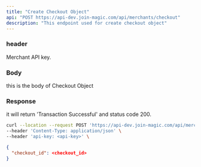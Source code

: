 ```yaml
---
title: "Create Checkout Object"
api: "POST https://api-dev.join-magic.com/api/merchants/checkout"
description: "This endpoint used for create checkout object"
---
```


### header
<ParamField header="api-key" type="string">
  Merchant API key.
</ParamField>

### Body

<ParamField body="data" type="string">
  this is the body of Checkout Object
</ParamField>


### Response

<ResponseField name="success" type="number">
  it will return 'Transaction Successful' and status code 200.
</ResponseField>

<RequestExample>

```bash Example Request
curl --location --request POST 'https://api-dev.join-magic.com/api/merchants/checkout' \
--header 'Content-Type: application/json' \
--header 'api-key: <api-key>' \
```

</RequestExample>

<ResponseExample>

```json Response
{
  "checkout_id": <checkout_id>
}
```

</ResponseExample>
